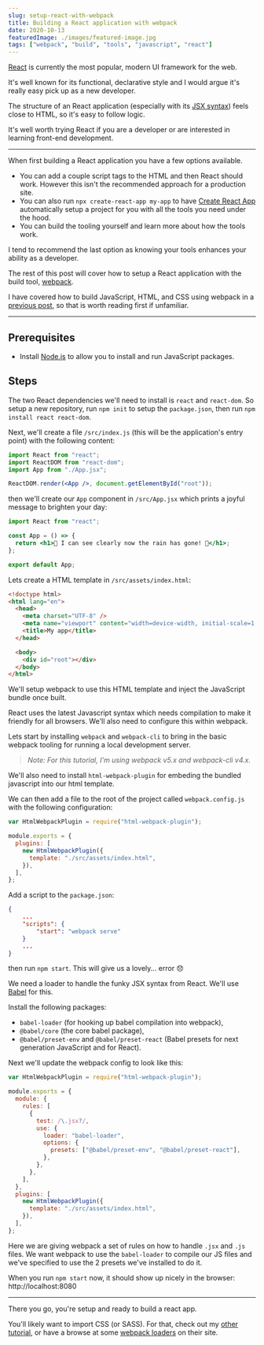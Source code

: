 ```yaml
---
slug: setup-react-with-webpack
title: Building a React application with webpack
date: 2020-10-13
featuredImage: ./images/featured-image.jpg
tags: ["webpack", "build", "tools", "javascript", "react"]
---
```


[React](https://reactjs.org) is currently the most popular, modern UI framework for the web.

It's well known for its functional, declarative style and I would argue it's really easy pick up as a new developer.

The structure of an React application (especially with its [JSX syntax](https://reactjs.org/docs/introducing-jsx.html)) feels close to HTML, so it's easy to follow logic.

It's well worth trying React if you are a developer or are interested in learning front-end development.

---

When first building a React application you have a few options available.

- You can add a couple script tags to the HTML and then React should work.
  However this isn't the recommended approach for a production site.
- You can also run `npx create-react-app my-app` to have [Create React App](https://github.com/facebookincubator/create-react-app)
  automatically setup a project for you with all the tools you need under the hood.
- You can build the tooling yourself and learn more about how the tools work.

I tend to recommend the last option as knowing your tools enhances your ability as a developer.

The rest of this post will cover how to setup a React application with the build tool, [webpack](https://webpack.js.org).

I have covered how to build JavaScript, HTML, and CSS using webpack in a [previous post](https://jon.haddow.me/blog/basic-setup-for-a-web-application), so that is worth reading first if unfamiliar.

---

## Prerequisites

- Install [Node.js](https://nodejs.org/en/download/) to allow you to install and run JavaScript packages.

## Steps

The two React dependencies we'll need to install is `react` and `react-dom`. So setup a new repository, run `npm init` to setup the `package.json`, then run `npm install react react-dom`.

Next, we'll create a file `/src/index.js` (this will be the application's entry point) with the following content:

```jsx
import React from "react";
import ReactDOM from "react-dom";
import App from "./App.jsx";

ReactDOM.render(<App />, document.getElementById("root"));
```

then we'll create our `App` component in `/src/App.jsx` which prints a joyful message to brighten your day:

```jsx
import React from "react";

const App = () => {
  return <h1>🎵 I can see clearly now the rain has gone! 🎵</h1>;
};

export default App;
```

Lets create a HTML template in `/src/assets/index.html`:

```html
<!doctype html>
<html lang="en">
  <head>
    <meta charset="UTF-8" />
    <meta name="viewport" content="width=device-width, initial-scale=1.0" />
    <title>My app</title>
  </head>

  <body>
    <div id="root"></div>
  </body>
</html>
```

We'll setup webpack to use this HTML template and inject the JavaScript bundle once built.

React uses the latest Javascript syntax which needs compilation to make it friendly for all browsers. We'll also need to configure this within webpack.

Lets start by installing `webpack` and `webpack-cli` to bring in the basic webpack tooling for running a local development server.

> _Note: For this tutorial, I'm using webpack v5.x and webpack-cli v4.x._

We'll also need to install `html-webpack-plugin` for embeding the bundled javascript into our html template.

We can then add a file to the root of the project called `webpack.config.js` with the following configuration:

```javascript
var HtmlWebpackPlugin = require("html-webpack-plugin");

module.exports = {
  plugins: [
    new HtmlWebpackPlugin({
      template: "./src/assets/index.html",
    }),
  ],
};
```

Add a script to the `package.json`:

```json
{
	...
	"scripts": {
		"start": "webpack serve"
	}
	...
}
```

then run `npm start`. This will give us a lovely... error 😞

We need a loader to handle the funky JSX syntax from React. We'll use [Babel](https://babeljs.io) for this.

Install the following packages:

- `babel-loader` (for hooking up babel compilation into webpack),
- `@babel/core` (the core babel package),
- `@babel/preset-env` and `@babel/preset-react` (Babel presets for next generation JavaScript and for React).

Next we'll update the webpack config to look like this:

```javascript
var HtmlWebpackPlugin = require("html-webpack-plugin");

module.exports = {
  module: {
    rules: [
      {
        test: /\.jsx?/,
        use: {
          loader: "babel-loader",
          options: {
            presets: ["@babel/preset-env", "@babel/preset-react"],
          },
        },
      },
    ],
  },
  plugins: [
    new HtmlWebpackPlugin({
      template: "./src/assets/index.html",
    }),
  ],
};
```

Here we are giving webpack a set of rules on how to handle `.jsx` and `.js` files. We want webpack to use the `babel-loader` to compile our JS files and we've specified to use the 2 presets we've installed to do it.

When you run `npm start` now, it should show up nicely in the browser: http://localhost:8080

---

There you go, you're setup and ready to build a react app.

You'll likely want to import CSS (or SASS). For that, check out my [other tutorial](https://jon.haddow.me/blog/basic-setup-for-a-web-application), or have a browse at some [webpack loaders](https://webpack.js.org/loaders/) on their site.
